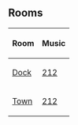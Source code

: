{{NeedSWFs}}


==Rooms==
{|class="wikitable" style="margin: 1em auto;"
!Room!!Music
|-
|[[Media:RoomsDock-PirateParty2007.swf|Dock]]||[[Media:Music212.swf|212]]
|-
|[[Media:RoomsTown-PirateParty2007.swf|Town]]||[[Media:Music212.swf|212]]
|}

{{Parties}}

